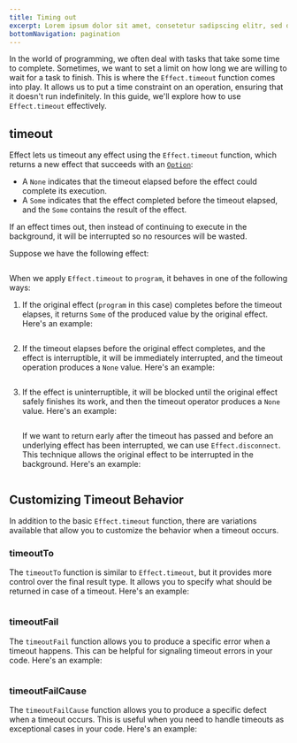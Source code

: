 ```yaml
---
title: Timing out
excerpt: Lorem ipsum dolor sit amet, consetetur sadipscing elitr, sed diam nonumy eirmod tempor invidunt ut labore.
bottomNavigation: pagination
---
```


In the world of programming, we often deal with tasks that take some time to complete. Sometimes, we want to set a limit on how long we are willing to wait for a task to finish. This is where the `Effect.timeout` function comes into play. It allows us to put a time constraint on an operation, ensuring that it doesn't run indefinitely. In this guide, we'll explore how to use `Effect.timeout` effectively.

## timeout

Effect lets us timeout any effect using the `Effect.timeout` function, which returns a new effect that succeeds with an [`Option`](../../other/data-types/option):

- A `None` indicates that the timeout elapsed before the effect could complete its execution.
- A `Some` indicates that the effect completed before the timeout elapsed, and the `Some` contains the result of the effect.

If an effect times out, then instead of continuing to execute in the background, it will be interrupted so no resources will be wasted.

Suppose we have the following effect:

```ts file=<rootDir>/src/guide/error-management/timing-out/program.ts

```

When we apply `Effect.timeout` to `program`, it behaves in one of the following ways:

1. If the original effect (`program` in this case) completes before the timeout elapses, it returns `Some` of the produced value by the original effect. Here's an example:

   ```ts file=<rootDir>/src/guide/error-management/timing-out/1.ts

   ```

2. If the timeout elapses before the original effect completes, and the effect is interruptible, it will be immediately interrupted, and the timeout operation produces a `None` value. Here's an example:

   ```ts file=<rootDir>/src/guide/error-management/timing-out/2.ts

   ```

3. If the effect is uninterruptible, it will be blocked until the original effect safely finishes its work, and then the timeout operator produces a `None` value. Here's an example:

   ```ts file=<rootDir>/src/guide/error-management/timing-out/3.ts

   ```

   If we want to return early after the timeout has passed and before an underlying effect has been interrupted, we can use `Effect.disconnect`. This technique allows the original effect to be interrupted in the background. Here's an example:

   ```ts file=<rootDir>/src/guide/error-management/timing-out/disconnect.ts

   ```

## Customizing Timeout Behavior

In addition to the basic `Effect.timeout` function, there are variations available that allow you to customize the behavior when a timeout occurs.

### timeoutTo

The `timeoutTo` function is similar to `Effect.timeout`, but it provides more control over the final result type. It allows you to specify what should be returned in case of a timeout. Here's an example:

```ts file=<rootDir>/src/guide/error-management/timing-out/timeoutTo.ts

```

### timeoutFail

The `timeoutFail` function allows you to produce a specific error when a timeout happens. This can be helpful for signaling timeout errors in your code. Here's an example:

```ts file=<rootDir>/src/guide/error-management/timing-out/timeoutFail.ts

```

### timeoutFailCause

The `timeoutFailCause` function allows you to produce a specific defect when a timeout occurs. This is useful when you need to handle timeouts as exceptional cases in your code. Here's an example:

```ts file=<rootDir>/src/guide/error-management/timing-out/timeoutFailCause.ts

```
